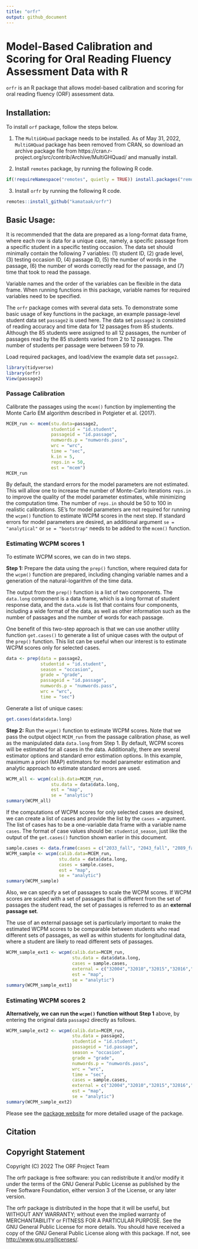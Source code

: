 ```yaml
---
title: "orfr"
output: github_document
---
```


# Model-Based Calibration and Scoring for Oral Reading Fluency Assessment Data with R

`orfr` is an R package that allows model-based calibration and scoring for oral reading fluency (ORF) assessment data.

## Installation:
To install `orf` package, follow the steps below.

1. The `MultiGHQuad` package needs to be installed. As of May 31, 2022, `MultiGHQuad` package has been removed from CRAN, so download an archive package file from  https://cran.r-project.org/src/contrib/Archive/MultiGHQuad/ and manually install.

2. Install `remotes` package, by running the following R code.
``` r
if(!requireNamespace("remotes", quietly = TRUE)) install.packages("remotes")
```

3. Install `orfr` by running the following R code.
``` r
remotes::install_github("kamataak/orfr")
```

## Basic Usage:
It is recommended that the data are prepared as a long-format data frame, where each row is data for a unique case, namely, a specific passage from a specific student in a specific testing occasion. The data set should minimally contain the following 7 variables: (1) student ID, (2) grade level, (3) testing occasion ID, (4) passage ID, (5) the number of words in the passage, (6) the number of words correctly read for the passage, and (7) time that took to read the passage.  

Variable names and the order of the variables can be flexible in the data frame. When running functions in this package, variable names for required variables need to be specified. 

The `orfr` package comes with several data sets. To demonstrate some basic usage of key functions in the package, an example passage-level student data set `passage2` is used here.   The data set `passage2` is consisted of reading accuracy and time data for 12 passages from 85 students. Although the 85 students were assigned to all 12 passages, the number of passages read by the 85 students varied from 2 to 12 passages. The number of students per passage were between 59 to 79.

Load required packages, and load/view the example data set `passage2`.  
```r
library(tidyverse)
library(orfr)
View(passage2)
```

### Passage Calibration

Calibrate the passages using the `mcem()` function by implementing the Monte Carlo EM algorithm described in Potgieter et al. (2017). 
``` r
MCEM_run <- mcem(stu.data=passage2,
                 studentid = "id.student",
                 passageid = "id.passage",
                 numwords.p = "numwords.pass",
                 wrc = "wrc",
                 time = "sec",
                 k.in = 5,
                 reps.in = 50,
                 est = "mcem")
MCEM_run
```

By default, the standard errors for the model parameters are not estimated. This will allow one to increase the number of Monte-Carlo iterations `reps.in` to improve the quality of the model parameter estimates, while minimizing the computation time. The number of `reps.in` should be 50 to 100 in realistic calibrations. SE's for model parameters are not required for running the `wcpm()` function to estimate WCPM scores in the next step. If standard errors for model parameters are desired, an additional argument `se = "analytical"` or `se = "bootstrap"` needs to be added to the `mcem()` function. 

### Estimating WCPM scores 1

To estimate WCPM scores, we can do in two steps. 

**Step 1:** Prepare the data using the `prep()` function, where required data for the `wcpm()` function are prepared, including changing variable names and a generation of the natural-logarithm of the time data.  

The output from the `prep()` function is a list of two components. The `data.long` component is a data frame, which is a long format of student response data, and the `data.wide` is list that contains four components, including a wide format of the data, as well as other information such as the number of passages and the number of words for each passage.  

One benefit of this two-step approach is that we can use another utility function `get.cases()` to generate a list of unique cases with the output of the `prep()` function. This list can be useful when our interest is to estimate WCPM scores only for selected cases.    

```r
data <- prep(data = passage2,
             studentid = "id.student",
             season = "occasion",
             grade = "grade",
             passageid = "id.passage",
             numwords.p = "numwords.pass",
             wrc = "wrc",
             time = "sec")
```

Generate a list of unique cases:
```r
get.cases(data$data.long)
```

**Step 2:** Run the `wcpm()` function to estimate WCPM scores. Note that we pass the output object `MCEM_run` from the passage calibration phase, as well as the manipulated data `data.long` from Step 1. By default, WCPM scores will be estimated for all cases in the data. Additionally, there are several estimator options and standard error estimation options. In this example, maximum a priori (MAP) estimators for model parameter estimation and analytic approach to estimate standard errors are used.

```r
WCPM_all <- wcpm(calib.data=MCEM_run, 
                 stu.data = data$data.long,
                 est = "map", 
                 se = "analytic")
summary(WCPM_all)
```

If the computations of WCPM scores for only selected cases are desired, we can create a list of cases and provide the list by the `cases =` argument. The list of cases has to be a one-variable data frame with a variable name `cases`. The format of case values should be: `studentid_season`, just like the output of the `get.cases()` function shown earlier in this document.  

```r
sample.cases <- data.frame(cases = c("2033_fall", "2043_fall", "2089_fall"))
WCPM_sample <- wcpm(calib.data=MCEM_run, 
                    stu.data = data$data.long,
                    cases = sample.cases,
                    est = "map", 
                    se = "analytic")
summary(WCPM_sample)
```

Also, we can specify a set of passages to scale the WCPM scores. If WCPM scores are scaled with a set of passages that is different from the set of passages the student read, the set of passages is referred to as an **external passage set**.  

The use of an external passage set is particularly important to make the estimated WCPM scores to be comparable between students who read different sets of passages, as well as within students for longitudinal data, where a student are likely to read different sets of passages.

```r
WCPM_sample_ext1 <- wcpm(calib.data=MCEM_run, 
                         stu.data = data$data.long,
                         cases = sample.cases, 
                         external = c("32004","32010","32015","32016","33003","33037"),
                         est = "map", 
                         se = "analytic")
summary(WCPM_sample_ext1)
```

### Estimating WCPM scores 2

**Alternatively, we can run the `wcpm()` function without Step 1** above, by entering the original data `passage2` directly as follows. 
``` r
WCPM_sample_ext2 <- wcpm(calib.data=MCEM_run, 
                         stu.data = passage2,
                         studentid = "id.student",
                         passageid = "id.passage",
                         season = "occasion",
                         grade = "grade",
                         numwords.p = "numwords.pass",
                         wrc = "wrc",
                         time = "sec",
                         cases = sample.cases, 
                         external = c("32004","32010","32015","32016","33003","33037"),
                         est = "map", 
                         se = "analytic")
summary(WCPM_sample_ext2)
```

Please see the [package website](https://kamataak.github.io/orfr/) for more detailed usage of the package.

## Citation


## Copyright Statement
Copyright (C) 2022 The ORF Project Team

The orfr package is free software: you can redistribute it and/or modify
it under the terms of the GNU General Public License as published by
the Free Software Foundation, either version 3 of the License, or
 any later version.

The orfr package is distributed in the hope that it will be useful,
but WITHOUT ANY WARRANTY; without even the implied warranty of
MERCHANTABILITY or FITNESS FOR A PARTICULAR PURPOSE.  See the
GNU General Public License for more details.
You should have received a copy of the GNU General Public License
along with this package.  If not, see <http://www.gnu.org/licenses/>.
